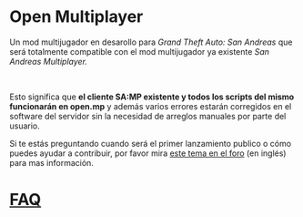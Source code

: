 # Open Multiplayer

Un mod multijugador en desarollo para _Grand Theft Auto: San Andreas_ que será totalmente compatible con el mod multijugador ya existente _San Andreas Multiplayer._

<br />

Esto significa que **el cliente SA:MP existente y todos los scripts del mismo funcionarán en open.mp** y además varios errores estarán corregidos en el software del servidor sin la necesidad de arreglos manuales por parte del usuario.

Si te estás preguntando cuando será el primer lanzamiento publico o cómo puedes ayudar a contribuir, por favor mira [este tema en el foro](https://www.burgershot.gg/showthread.php?tid=99) (en inglés) para mas información.

# [FAQ](/faq?lang=es)
